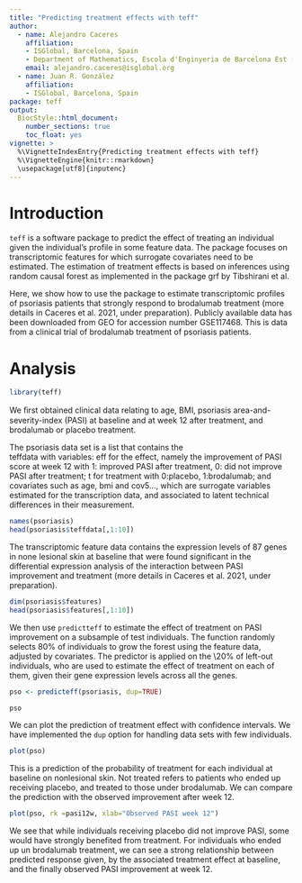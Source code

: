 ---
title: "Predicting treatment effects with teff"
author: 
  - name: Alejandro Caceres
    affiliation: 
    - ISGlobal, Barcelona, Spain
    - Department of Mathematics, Escola d'Enginyeria de Barcelona Est (EEBE) Universitat Politècnica de Catalunya, Barcelona Spain.
    email: alejandro.caceres@isglobal.org 
  - name: Juan R. González
    affiliation: 
    - ISGlobal, Barcelona, Spain
package: teff
output: 
  BiocStyle::html_document:
    number_sections: true
    toc_float: yes
vignette: >
  %\VignetteIndexEntry{Predicting treatment effects with teff}
  %\VignetteEngine{knitr::rmarkdown}
  \usepackage[utf8]{inputenc}
---


# Introduction

<code>teff</code> is a software package to predict the effect of treating an individual given the individual's profile in some feature data. The package focuses on transcriptomic features for which surrogate covariates need to be estimated. The estimation of treatment effects is based on inferences using random causal forest as implemented in the package <core>grf</code> by Tibshirani et al. 

Here, we show how to use the package to estimate transcriptomic profiles of psoriasis patients that strongly respond to brodalumab treatment (more details in Caceres et al. 2021, under preparation). Publicly available data has been downloaded from GEO for accession number GSE117468. This is data from a clinical trial of brodalumab treatment of psoriasis patients.


# Analysis


```{r, message=FALSE, warning=FALSE}
library(teff)
```

We ﬁrst obtained clinical data relating to age, BMI, psoriasis area-and-severity-index (PASI) at baseline and at week 12 after treatment, and brodalumab or placebo treatment. 

The <core>psoriasis</code> data set is a list that contains the  
<core>teffdata</core> with variables: <core>eff</core> for the effect, namely the improvement of PASI score at week 12 with 1: improved PASI after treatment, 0: did not improve PASI after treatment; <core>t</core> for treatment with 0:placebo, 1:brodalumab; and covariates such as <core>age</core>, <core>bmi</core> and  <core>cov5</core>..., which are surrogate variables estimated for the transcription data, and associated to latent technical differences in their measurement.  

```{r}
names(psoriasis)
head(psoriasis$teffdata[,1:10])
```
The transcriptomic feature data contains the expression levels of 87 genes in none lesional skin at baseline that were found significant in the differential expression analysis of the interaction between PASI improvement and treatment (more details in Caceres et al. 2021, under preparation). 


```{r}
dim(psoriasis$features)
head(psoriasis$features[,1:10])
```

We then use <code>predictteff</code> to estimate the effect of treatment on PASI improvement on a subsample of test individuals. The function randomly selects 80\% of individuals to grow the forest using the feature data, adjusted by covariates. The predictor is applied on the \20% of left-out individuals, who are used to estimate the effect of treatment on each of them, given their gene expression levels across all the genes. 


```{r}
pso <- predicteff(psoriasis, dup=TRUE)

pso
```

We can plot the prediction of treatment effect with confidence intervals. We have implemented the <code>dup</code> option for handling data sets with few individuals. 

```{r}
plot(pso)
```


This is a prediction of the probability of treatment for each individual at baseline on nonlesional skin. Not treated refers to patients who ended up receiving placebo, and treated to those under brodalumab. We can compare the prediction with the observed improvement after week 12. 


```{r}
plot(pso, rk =pasi12w, xlab="Observed PASI week 12")
```

We see that while individuals receiving placebo did not improve PASI, some would have strongly benefited from treatment. For individuals who ended up un brodalumab treatment, we can see a strong relationship between predicted response given, by the associated treatment effect at baseline, and the finally observed PASI improvement at week 12.  
